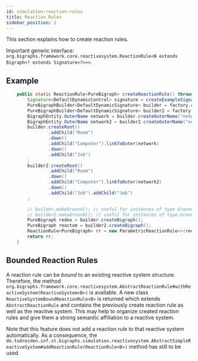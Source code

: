 ```yaml
---
id: simulation-reaction-rules
title: Reaction Rules
sidebar_position: 2
---
```


This section explains how to create reaction rules.

Important generic interface: `org.bigraphs.framework.core.reactivesystem.ReactionRule<B extends Bigraph<? extends Signature<?>>>`.

## Example

```java
    public static ReactionRule<PureBigraph> createReactionRule() throws TypeNotExistsException, InvalidConnectionException, ControlIsAtomicException, InvalidReactionRuleException {
        Signature<DefaultDynamicControl> signature = createExampleSignature();
        PureBigraphBuilder<DefaultDynamicSignature> builder = factory.createBigraphBuilder(signature);
        PureBigraphBuilder<DefaultDynamicSignature> builder2 = factory.createBigraphBuilder(signature);
        BigraphEntity.OuterName network = builder.createOuterName("network");
        BigraphEntity.OuterName network2 = builder2.createOuterName("network");
        builder.createRoot()
                .addChild("Room")
                .down()
                .addChild("Computer").linkToOuter(network)
                .down()
                .addChild("Job")
        ;
        builder2.createRoot()
                .addChild("Room")
                .down()
                .addChild("Computer").linkToOuter(network2)
                .down()
                .addChild("Job").addChild("Job")
        ;

        // builder.makeGround(); // useful for instances of type GroundReactionRule
        // builder2.makeGround(); // useful for instances of type GroundReactionRule
        PureBigraph redex = builder.createBigraph();
        PureBigraph reactum = builder2.createBigraph();
        ReactionRule<PureBigraph> rr = new ParametricReactionRule<>(redex, reactum);
        return rr;
    }
```

## Bounded Reaction Rules

A reaction rule can be _bound_ to an existing reactive system structure.
Therefore, the method `org.bigraphs.framework.core.reactivesystem.AbstractReactionRule#withReactiveSystem(ReactiveSystem<B>)` is available.
A new class `ReactiveSystemBoundReactionRule<B>` is returned which extends `AbstractReactionRule` and contains the previously create reaction rule as well as the reactive system.
This may help to organize created reaction rules and give them a strong semantic affiliation to a reactive system.

Note that this feature does not add a reaction rule to that reactive system automatically.
As a consequence, the `de.tudresden.inf.st.bigraphs.simulation.reactivesystem.AbstractSimpleReactiveSystem#addReactionRule(ReactionRule<B>)` method has still to be used.





